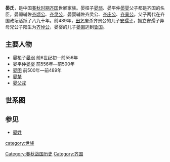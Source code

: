 '''晏氏'''，是中国[[春秋时期|春秋时期]][[齐国|齐国]]世卿家族。晏桓子[[晏弱|晏弱]]、晏平仲[[晏婴|晏婴]]父子都是齐国的名臣，晏弱辅佐[[齐顷公|齐顷公]]、[[齐灵公|齐灵公]]，晏婴辅佐齐灵公、[[齐庄公|齐庄公]]、[[齐景公|齐景公]]。父子两代在齐国政坛活跃了八九十年。前489年，[[田乞|田乞]]废杀齐景公的儿子[[安孺子|安孺子]]，拥立安孺子异母兄公子阳生为[[齐悼公|齐悼公]]，晏婴的儿子[[晏圉|晏圉]]逃到[[鲁国|鲁国]]。
==主要人物==
*晏桓子[[晏弱|晏弱]] 前6世纪初—前556年
*晏平仲[[晏婴|晏婴]] 前556年—前500年
*[[晏圉|晏圉]] 前500年—前489年
*[[晏氂|晏氂]]
*[[晏父戎|晏父戎]]
 
==世系图==
<center>
{{familytree/start}}
{{familytree | Ruo |Ruo=晏桓子[[晏弱|晏弱]]}}
{{familytree | |!|}}
{{familytree | Yin |Yin=晏平仲[[晏婴|晏婴]]}}
{{familytree | |!|}}
{{familytree | Yu |Yu=[[晏圉|晏圉]]}}
{{familytree/end}}
</center>

==参见==
*[[晏姓|晏姓]]

[[Category:春秋战国历史|Category:春秋战国历史]]
[[category:世族|category:世族]]
[[Category:齐国|Category:齐国]]